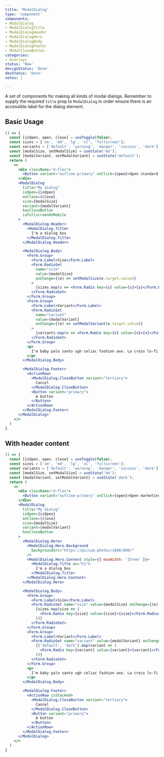 ```yaml
---
title: 'ModalDialog'
type: 'component'
components:
- ModalDialog
- ModalDialogTitle
- ModalDialogHeader
- ModalDialogHero
- ModalDialogBody
- ModalDialogFooter
- ModalCloseButton
categories:
- Overlays
status: 'New'
designStatus: 'Done'
devStatus: 'Done'
notes: |

---
```


A set of components for making all kinds of modal dialogs. Remember to supply
the required `title` prop to `ModalDialog` in order ensure there is an accessible
label for the dialog element.

## Basic Usage

```jsx live
() => {
  const [isOpen, open, close] = useToggle(false);
  const sizes = ['sm', 'md', 'lg', 'xl', 'fullscreen'];
  const variants = ['default', 'warning', 'danger', 'success', 'dark'];
  const [modalSize, setModalSize] = useState('md');
  const [modalVariant, setModalVariant] = useState('default');
  return (
    <>
      <div className="d-flex">
        <Button variant="outline-primary" onClick={open}>Open standard modal dialog</Button>
      </div>
      <ModalDialog
        title="My dialog"
        isOpen={isOpen}
        onClose={close}
        size={modalSize}
        variant={modalVariant}
        hasCloseButton
        isFullscreenOnMobile
      >
        <ModalDialog.Header>
          <ModalDialog.Title>
            I'm a dialog box
          </ModalDialog.Title>
        </ModalDialog.Header>

        <ModalDialog.Body>
          <Form.Group>
            <Form.Label>Size</Form.Label>
            <Form.RadioSet
              name="size"
              value={modalSize}
              onChange={(e) => setModalSize(e.target.value)}
            >
              {sizes.map(s => <Form.Radio key={s} value={s}>{s}</Form.Radio>)}
            </Form.RadioSet>
          </Form.Group>
          <Form.Group>
            <Form.Label>Variant</Form.Label>
            <Form.RadioSet
              name="variant"
              value={modalVariant}
              onChange={(e) => setModalVariant(e.target.value)}
            >
              {variants.map(v => <Form.Radio key={v} value={v}>{v}</Form.Radio>)}
            </Form.RadioSet>
          </Form.Group>
          <p>
            I'm baby palo santo ugh celiac fashion axe. La croix lo-fi venmo whatever. Beard man braid migas single-origin coffee forage ramps. Tumeric messenger bag bicycle rights wayfarers, try-hard cronut blue bottle health goth. Sriracha tumblr cardigan, cloud bread succulents tumeric copper mug marfa semiotics woke next level organic roof party +1 try-hard.
          </p>
        </ModalDialog.Body>

        <ModalDialog.Footer>
          <ActionRow>
            <ModalDialog.CloseButton variant="tertiary">
              Cancel
            </ModalDialog.CloseButton>
            <Button variant="primary">
              A button
            </Button>
          </ActionRow>
        </ModalDialog.Footer>
      </ModalDialog>
    </>
  )
}
```

## With header content

```jsx live
() => {
  const [isOpen, open, close] = useToggle(false);
  const sizes = ['sm', 'md', 'lg', 'xl', 'fullscreen'];
  const variants = ['default', 'warning', 'danger', 'success', 'dark'];
  const [modalSize, setModalSize] = useState('md');
  const [modalVariant, setModalVariant] = useState('dark');
  return (
    <>
      <div className="d-flex">
        <Button variant="outline-primary" onClick={open}>Open marketing modal dialog</Button>
      </div>
      <ModalDialog
        title="My dialog"
        isOpen={isOpen}
        onClose={close}
        size={modalSize}
        variant={modalVariant}
        hasCloseButton
      >
        <ModalDialog.Hero>
          <ModalDialog.Hero.Background
            backgroundSrc="https://picsum.photos/1600/800/"
          />
          <ModalDialog.Hero.Content style={{ maxWidth: '15rem' }}>
            <ModalDialog.Title as="h1">
              I'm a dialog box
            </ModalDialog.Title>
          </ModalDialog.Hero.Content>
        </ModalDialog.Hero>

        <ModalDialog.Body>
          <Form.Group>
            <Form.Label>Size</Form.Label>
            <Form.RadioSet name="size" value={modalSize} onChange={(e) => setModalSize(e.target.value)}>
              {sizes.map(size => (
                <Form.Radio key={size} value={size}>{size}</Form.Radio>
              ))}
            </Form.RadioSet>
          </Form.Group>
          <Form.Group>
            <Form.Label>Variant</Form.Label>
            <Form.RadioSet name="variant" value={modalVariant} onChange={(e) => setModalVariant(e.target.value)}>
              {['default', 'dark'].map(variant => (
                <Form.Radio key={variant} value={variant}>{variant}</Form.Radio>
              ))}
            </Form.RadioSet>
          </Form.Group>
          <p>
            I'm baby palo santo ugh celiac fashion axe. La croix lo-fi venmo whatever. Beard man braid migas single-origin coffee forage ramps. Tumeric messenger bag bicycle rights wayfarers, try-hard cronut blue bottle health goth. Sriracha tumblr cardigan, cloud bread succulents tumeric copper mug marfa semiotics woke next level organic roof party +1 try-hard.
          </p>
        </ModalDialog.Body>

        <ModalDialog.Footer>
          <ActionRow isStacked>
            <ModalDialog.CloseButton variant="tertiary">
              Cancel
            </ModalDialog.CloseButton>
            <Button variant="primary">
              A button
            </Button>
          </ActionRow>
        </ModalDialog.Footer>
      </ModalDialog>
    </>
  )
}
```
